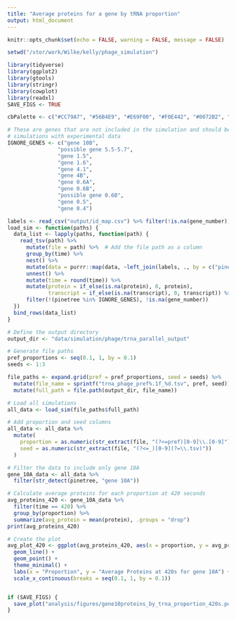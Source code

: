 ```yaml
---
title: "Average proteins for a gene by tRNA proportion"
output: html_document
---
```


```r
knitr::opts_chunk$set(echo = FALSE, warning = FALSE, message = FALSE)

setwd("/stor/work/Wilke/kelly/phage_simulation")

library(tidyverse)
library(ggplot2)
library(gtools)
library(stringr)
library(cowplot)
library(readxl)
SAVE_FIGS <- TRUE

cbPalette <- c("#CC79A7", "#56B4E9", "#E69F00", "#F0E442", "#0072B2", "#D55E00", "#009E73", "#999999")

# These are genes that are not included in the simulation and should be removed before comparing
# simulations with experimental data
IGNORE_GENES <- c("gene 10B",
                "possible gene 5.5-5.7",
                "gene 1.5",
                "gene 1.6",
                "gene 4.1",
                "gene 4B",
                "gene 0.6A",
                "gene 0.6B",
                "possible gene 0.6B",
                "gene 0.5",
                "gene 0.4")
```

```r
labels <- read_csv("output/id_map.csv") %>% filter(!is.na(gene_number))
load_sim <- function(paths) {
  data_list <- lapply(paths, function(path) {
    read_tsv(path) %>%
      mutate(file = path) %>%  # Add the file path as a column
      group_by(time) %>%
      nest() %>%
      mutate(data = purrr::map(data, ~left_join(labels, ., by = c("pinetree" = "species")))) %>%
      unnest() %>%
      mutate(time = round(time)) %>%
      mutate(protein = if_else(is.na(protein), 0, protein),
             transcript = if_else(is.na(transcript), 0, transcript)) %>%
      filter(!(pinetree %in% IGNORE_GENES), !is.na(gene_number))
  })
  bind_rows(data_list)
}

# Define the output directory
output_dir <- "data/simulation/phage/trna_parallel_output"

# Generate file paths
pref_proportions <- seq(0.1, 1, by = 0.1)
seeds <- 1:3

file_paths <- expand.grid(pref = pref_proportions, seed = seeds) %>%
  mutate(file_name = sprintf("trna_phage_pref%.1f_%d.tsv", pref, seed)) %>%
  mutate(full_path = file.path(output_dir, file_name))

# Load all simulations
all_data <- load_sim(file_paths$full_path)

# Add proportion and seed columns
all_data <- all_data %>%
  mutate(
    proportion = as.numeric(str_extract(file, "(?<=pref)[0-9]\\.[0-9]")),
    seed = as.numeric(str_extract(file, "(?<=_)[0-9](?=\\.tsv)"))
  )

# Filter the data to include only gene 10A
gene_10A_data <- all_data %>%
  filter(str_detect(pinetree, "gene 10A"))

# Calculate average proteins for each proportion at 420 seconds
avg_proteins_420 <- gene_10A_data %>%
  filter(time == 420) %>%
  group_by(proportion) %>%
  summarize(avg_protein = mean(protein), .groups = "drop")
print(avg_proteins_420)

# Create the plot
avg_plot_420 <- ggplot(avg_proteins_420, aes(x = proportion, y = avg_protein)) +
  geom_line() +
  geom_point() +
  theme_minimal() +
  labs(x = "Proportion", y = "Average Proteins at 420s for gene 10A") +
  scale_x_continuous(breaks = seq(0.1, 1, by = 0.1))


if (SAVE_FIGS) {
  save_plot("analysis/figures/gene10proteins_by_trna_proportion_420s.pdf", avg_plot_420, base_width = 12, base_height = 16)
}
```